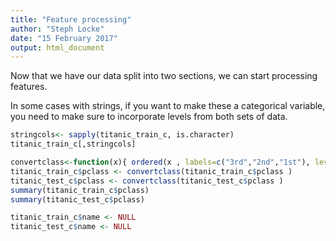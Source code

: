 ```yaml
---
title: "Feature processing"
author: "Steph Locke"
date: "15 February 2017"
output: html_document
---
```

Now that we have our data split into two sections, we can start processing features.

In some cases with strings, if you want to make these a categorical variable, you need to make sure to incorporate levels from both sets of data.

```r
stringcols<- sapply(titanic_train_c, is.character)
titanic_train_c[,stringcols]
```

```r
convertclass<-function(x){ ordered(x , labels=c("3rd","2nd","1st"), levels=c("3rd","2nd","1st"))}
titanic_train_c$pclass <- convertclass(titanic_train_c$pclass )
titanic_test_c$pclass <- convertclass(titanic_test_c$pclass )
summary(titanic_train_c$pclass)
summary(titanic_test_c$pclass)
```

```r
titanic_train_c$name <- NULL
titanic_test_c$name <- NULL
```
